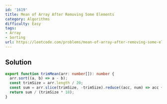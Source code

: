 ```yaml
---
id: '1619'
title: Mean of Array After Removing Some Elements
category: Algorithms
difficulty: Easy
tags:
- Array
- Sorting
url: https://leetcode.com/problems/mean-of-array-after-removing-some-elements
---
```


## Solution

```typescript filename="solution.ts" copy
export function trimMean(arr: number[]): number {
  arr.sort((a, b) => a - b);
  const trimSize = arr.length / 20;
  const sum = arr.slice(trimSize, -trimSize).reduce((acc, num) => acc + num, 0);
  return sum / (trimSize * 18);
}
```

